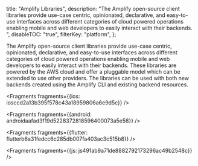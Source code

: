   title: "Amplify Libraries",
  description: "The Amplify open-source client libraries provide use-case centric, opinionated, declarative, and easy-to-use interfaces across different categories of cloud powered operations enabling mobile and web developers to easily interact with their backends. ",
  disableTOC: "true",
  filterKey: "platform",
};



The Amplify open-source client libraries provide use-case centric, opinionated, declarative, and easy-to-use interfaces across different categories of cloud powered operations enabling mobile and web developers to easily interact with their backends. These libraries are powered by the AWS cloud and offer a pluggable model which can be extended to use other providers. The libraries can be used with both new backends created using the Amplify CLI and existing backend resources.




<Fragments fragments={{ios: iosccd2a13b395f578c43a18959806a6e9d5c}} />



<Fragments fragments={{android: androidaafad3f19d5228372818596400073a5e58}} />



<Fragments fragments={{flutter: flutterb6a31fedcc6c285db007fa403ac3c515b8}} />



<Fragments fragments={{js: js491ab9a71de8882792173296ac49b2548c}} />